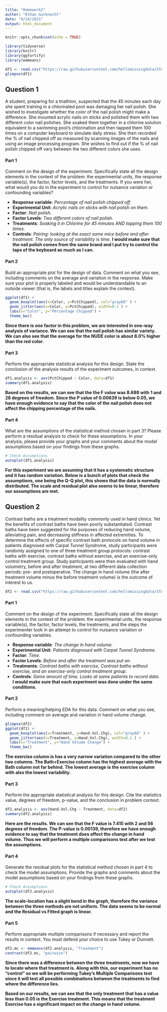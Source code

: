 ---
title: "Homework2"
author: "Ethan Gutknecht"
date: "9/14/2021"
output: html_document
---

```{r setup, include=FALSE}
knitr::opts_chunk$set(echo = TRUE)
```

```{r, message=FALSE, warning=FALSE}
library(tidyverse)
library(knitr)
library(ggfortify)
library(emmeans) 
```

```{r}
df1 <- read.csv("https://raw.githubusercontent.com/hellomissingdata/STA363/main/nail-polish.csv")
glimpse(df1)
```
## Question 1
A student, preparing for a triathlon, suspected that the 45 minutes each day she spent training in a chlorinated pool was damaging her nail polish. She wished to investigate whether the color of the nail polish might make a difference. She mounted acrylic nails on sticks and polished them with two different color nail polishes. She soaked them together in a chlorine solution equivalent to a swimming pool’s chlorination and then tapped them 100 times on a computer keyboard to simulate daily stress. She then recorded the % of nail chipped off as measured by scanning images of the nails and using an image processing program. She wishes to find out if the % of nail polish chipped off vary between the two different colors she uses.

#### Part 1
Comment on the design of the experiment. Specifically state all the design elements in the context of the problem: the experimental units, the response variable(s), the factor, factor levels, and the treatments. If you were her, what would you do in the experiment to control for nuisance variation or confounding variables?

* **Response variable**: *Percentage of nail polish chipped off.*
* **Experimental Unit**: *Acrylic nails on sticks with nail polish on them.*
* **Factor**: *Nail polish.*
* **Factor Levels**: *Two different colors of nail polish.*
* **Treatments**: *Soaking it in Chlorine for 45 minutes AND tapping them 100 times.*
* **Controls**: *Pairing: looking at the exact same mice before and after treatment. The only source of variability is time.*
**I would make sure that the nail polish comes from the same brand and I put try to control the taps of the keyboard as much as I can.**



#### Part 2
Build an appropriate plot for the design of data. Comment on what you see, including comments on the average and variation in the response. Make sure your plot is properly labeled and would be understandable to an outside viewer (that is, the labels and titles explain the context). 

```{r, warning=FALSE}
ggplot(df1) + 
  geom_boxplot(aes(x=Color, y=PctChipped), col="gray60" ) +
  geom_jitter(aes(x=Color, y=PctChipped), width=0.1 ) +
  labs(x="Color", y="Percentage Chipped") + 
  theme_bw()
```
**Since there is one factor in this problem, we are interested in one-way analysis of variance. We can see that the nail polish has similar variety. We can also see that the average for the NUDE color is about 8.0% higher than the red color.**



#### Part 3
Perform the appropriate statistical analysis for this design. State the conclusion of the analysis results of the experiment outcomes, in context.

```{r}
df1.analysis <- aov(PctChipped ~ Color, data=df1)
summary(df1.analysis)
```
**Based on the results, we can see that the the F value was 8.688 with 1 and 28 degrees of freedom. Since the P value of 0.00639 is below 0.05, we have enough evidence to say that the color of the nail polish does not affect the chipping percentage of the nails.**



#### Part 4
What are the assumptions of the statistical method chosen in part 3? Please perform a residual analysis to check for these assumptions. In your analysis, please provide your graphs and your comments about the model assumptions based on your findings from these graphs.
```{r}
# Check Assumptions
autoplot(df1.analysis)
```

**For this experiment we are assuming that it has a systematic structure and it has random variation. Below is a bunch of plots that check the assumptions, one being the Q-Q plot, this shows that the data is normally distributed. The scale and residual plot also seems to be linear, therefore our assumptions are met.**




## Question 2
Contrast baths are a treatment modality commonly used in hand clinics. Yet the benefits of contrast baths have been poorly substantiated. Contrast baths have been suggested for the purposes of reducing hand volume, alleviating pain, and decreasing stiffness in affected extremities. To determine the effects of specific contrast bath protocols on hand volume in patients diagnosed with Carpal Tunnel Syndrome, study participants were randomly assigned to one of three treatment group protocols: contrast baths with exercise, contrast baths without exercise, and an exercise-only control treatment group. Study participants were then evaluated with hand volumetry, before and after treatment, at two different data collection periods: pre- and postoperative. The change in hand volume (the after treatment volume minus the before treatment volume) is the outcome of interest to us.
```{r}
df2 <- read.csv("https://raw.githubusercontent.com/hellomissingdata/STA363/main/contrast-baths.csv")
```

#### Part 1
Comment on the design of the experiment. Specifically state all the design elements in the context of the problem: the experimental units, the response variable(s), the factor, factor levels, the treatments, and the steps the experimenter took in an attempt to control for nuisance variation or confounding variables. 

* **Response variable**: *The change in hand volume.*
* **Experimental Unit**: *Patients diagnosed with Carpal Tunnel Syndrome.*
* **Factor**: *Time.*
* **Factor Levels**: *Before and after the treatment was put on.*
* **Treatments**: *Contrast baths with exercise, Contrast baths without exercise, and an exercise-only control treatment group.*
* **Controls**: *Same amount of time. Looks at same patients to record data.*
**I would make sure that each experiment was done under the same conditions.**



#### Part 2
Perform a meaning/helping EDA for this data. Comment on what you see, including comment on average and variation in hand volume change.
```{r, warning=FALSE}
glimpse(df2)
ggplot(df2) + 
  geom_boxplot(aes(x=Treatment, y=Hand.Vol.Chg), col="gray60" ) +
  geom_jitter(aes(x=Treatment, y=Hand.Vol.Chg), width=0.1 ) +
  labs(x="Treatment", y="Hand Volume Change") + 
  theme_bw()
```
**The exercise column is has a very narrow variation compared to the other two columns. The Bath+Exercise column has the highest average with the Bath column not far behind. The lowest average is the exercise column with also the lowest variability.**



#### Part 3
Perform the appropriate statistical analysis for this design. Cite the statistics value, degrees of freedom, p-value, and the conclusion in problem context.
```{r}
df2.analysis <- aov(Hand.Vol.Chg ~ Treatment, data=df2)
summary(df2.analysis)
```
**Here are the results. We can see that the F value is 7.415 with 2 and 56 degrees of freedom. The P-value is 0.00139, therefore we have enough evidence to say that the treatment does affect the change in hand volume. Thus we will perform a multiple comparisons test after we test the assumptions.**



#### Part 4
Generate the residual plots for the statistical method chosen in part 4 to check the model assumptions. Provide the graphs and comments about the model assumptions based on your findings from these graphs.
```{r}
# Check Assumptions
autoplot(df2.analysis)
```
**The scale-location has a slight bend in the graph, therefore the variance between the three methods are not uniform. The data seems to be normal and the Residual vs Fitted graph is linear.**



#### Part 5
Perform appropriate multiple comparisons if necessary and report the results in context.  You must defend your choice to use Tukey or Dunnett. 
```{r}
df2.mc <- emmeans(df2.analysis, "Treatment")
contrast(df2.mc, "pairwise")
```
**Since there was a difference between the three treatments, now we have to locate where that treatment is. Along with this, our experiment has no "control" so we will be performing Tukey's Multiple Comparisons test since it will test all possible combinations between the treatments to find where the difference lies.**

**Based on our results, we can see that the only treatment that has a value less than 0.05 is the Exercise treatment. This means that the treatment Exercise has a significant impact on the change in hand volume.**





